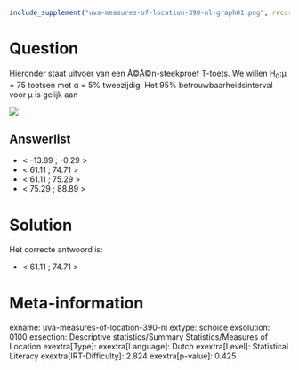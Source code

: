 ```r
include_supplement("uva-measures-of-location-390-nl-graph01.png", recursive = TRUE)
```

Question
========

Hieronder staat uitvoer van een Ã©Ã©n-steekproef T-toets. We willen
H~0~:μ = 75 toetsen met α = 5% tweezijdig. Het 95%
betrouwbaarheidsinterval voor μ is gelijk aan

![](uva-measures-of-location-390-nl-graph01.png)

Answerlist
----------

* < -13.89 ; -0.29 >
* < 61.11 ; 74.71 >
* < 61.11 ; 75.29 >
* < 75.29 ; 88.89 >

Solution
========

Het correcte antwoord is: 

* < 61.11 ; 74.71 >

Meta-information
================
exname: uva-measures-of-location-390-nl
extype: schoice
exsolution: 0100
exsection: Descriptive statistics/Summary Statistics/Measures of Location
exextra[Type]: 
exextra[Language]: Dutch
exextra[Level]: Statistical Literacy
exextra[IRT-Difficulty]: 2.824
exextra[p-value]: 0.425
